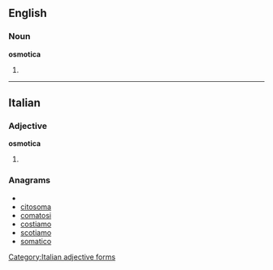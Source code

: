 ==English==

===Noun===
'''osmotica'''

# {{plural of|[[osmoticum]]}}

----

==Italian==

===Adjective===
'''osmotica''' {{f}}

# {{feminine of|[[osmotico]]}}

===Anagrams===
* {{alphagram|acimoost}}
* [[citosoma#Italian|citosoma]]
* [[comatosi#Italian|comatosi]]
* [[costiamo#Italian|costiamo]]
* [[scotiamo#Italian|scotiamo]]
* [[somatico#Italian|somatico]]

[[Category:Italian adjective forms]]